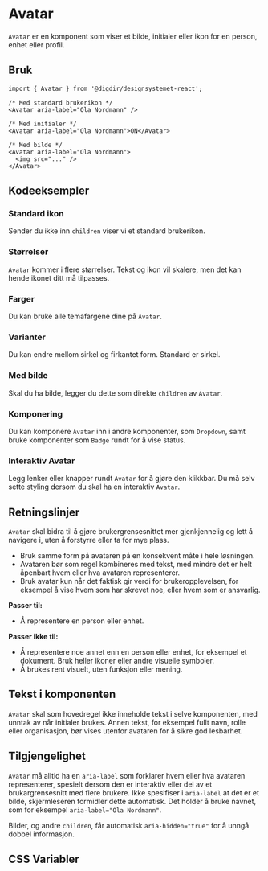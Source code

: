 
<Meta of={AvatarStories} />

# Avatar

`Avatar` er en komponent som viser et bilde, initialer eller ikon for en person, enhet eller profil.

<Primary />
<Controls />

## Bruk

```tsx
import { Avatar } from '@digdir/designsystemet-react';

/* Med standard brukerikon */
<Avatar aria-label="Ola Nordmann" />

/* Med initialer */
<Avatar aria-label="Ola Nordmann">ON</Avatar>

/* Med bilde */
<Avatar aria-label="Ola Nordmann">
  <img src="..." />
</Avatar>
```

## Kodeeksempler

### Standard ikon

Sender du ikke inn `children` viser vi et standard brukerikon.	

<Canvas of={AvatarStories.NoName} />

### Størrelser

`Avatar` kommer i flere størrelser. Tekst og ikon vil skalere, men det kan hende ikonet ditt må tilpasses.

<Canvas of={AvatarStories.Sizes} />

### Farger

Du kan bruke alle temafargene dine på `Avatar`.

<Canvas of={AvatarStories.ColorVariants} />

### Varianter

Du kan endre mellom sirkel og firkantet form. Standard er sirkel.

<Canvas of={AvatarStories.ShapeVariants} />

### Med bilde

Skal du ha bilde, legger du dette som direkte `children` av `Avatar`. 

<Canvas of={AvatarStories.WithImage} />

### Komponering

Du kan komponere `Avatar` inn i andre komponenter, som `Dropdown`, samt bruke komponenter som
`Badge` rundt for å vise status.

<Canvas of={AvatarStories.InDropdown} />

### Interaktiv Avatar

Legg lenker eller knapper rundt `Avatar` for å gjøre den klikkbar.
Du må selv sette styling dersom du skal ha en interaktiv `Avatar`.

<Canvas of={AvatarStories.AsLink} />

## Retningslinjer 
`Avatar` skal bidra til å gjøre brukergrensesnittet mer gjenkjennelig og lett å navigere i, uten å forstyrre eller ta for mye plass. 

- Bruk samme form på avataren på en konsekvent måte i hele løsningen.
- Avataren bør som regel kombineres med tekst, med mindre det er helt åpenbart hvem eller hva avataren representerer. 
- Bruk avatar kun når det faktisk gir verdi for brukeropplevelsen, for eksempel å vise hvem som har skrevet noe, eller hvem som er ansvarlig.

**Passer til:**
- Å representere en person eller enhet. 

**Passer ikke til:**
- Å representere noe annet enn en person eller enhet, for eksempel et dokument. Bruk heller ikoner eller andre visuelle symboler.
- Å brukes rent visuelt, uten funksjon eller mening.

## Tekst i komponenten
`Avatar` skal som hovedregel ikke inneholde tekst i selve komponenten, med unntak av når initialer brukes. Annen tekst, for eksempel fullt navn, rolle eller organisasjon, bør vises utenfor avataren for å sikre god lesbarhet. 

## Tilgjengelighet
`Avatar` må alltid ha en `aria-label` som forklarer hvem eller hva avataren representerer, spesielt dersom den er interaktiv eller del av et brukargrensesnitt med flere brukere. Ikke spesifiser i `aria-label`  at det er et bilde, skjermleseren formidler dette automatisk. Det holder å bruke navnet, som for eksempel `aria-label="Ola Nordmann"`.

Bilder, og andre `children`, får automatisk `aria-hidden="true"` for å unngå dobbel informasjon.

## CSS Variabler

<CssVariables css={css} />
